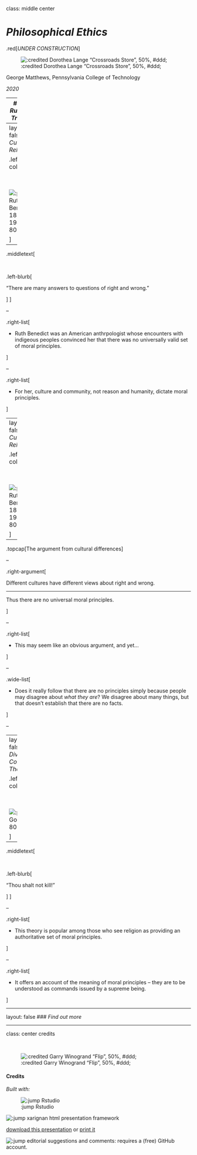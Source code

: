 class: middle center

# *Philosophical Ethics*

.red[*UNDER CONSTRUCTION*]

![:credited Dorothea Lange "Crossroads Store", 50%, #ddd;](img/03/lange_crossroads_store.jpg)

George Matthews, Pennsylvania College of Technology

*2020*

---
## *The Runaway Traincar*


---
layout: false
## *Cultural Relativism*

.left-column[

<br><br>

![:portrait Ruth Benedict, 1887-1948, 80%](img/03/benedict.jpg)

]

--

.middletext[

<br>

.left-blurb[

"There are many answers to questions of right and wrong."

]
]

--

.right-list[

- Ruth Benedict was an American anthrpologist whose encounters with indigeous peoples convinced her that there was no universally valid set of moral principles.

]

--

.right-list[

- For her, culture and community, not reason and humanity, dictate moral principles.

]

---
layout: false
## *Cultural Relativism*

.left-column[

<br><br>

![:portrait Ruth Benedict, 1887-1948, 80%](img/03/benedict.jpg)

]

--

.topcap[The argument from cultural differences]

--

.right-argument[

Different cultures have different views about right and wrong.

***

Thus there are no universal moral principles.

]

--

.right-list[

- This may seem like an obvious argument, and yet...

]

--

.wide-list[

- Does it really follow that there are no principles simply because people may disagree about *what they are*? We disagree about many things, but that doesn't establish that there are no facts.

]


--


---
layout: false
## *Divine Command Theory*

.left-column[

<br><br>

![:portrait God, , 80%](img/03/god.jpg)

]

--

.middletext[

<br>

.left-blurb[

"Thou shalt not kill!"

]
]

--

.right-list[

- This theory is popular among those who see religion as providing an authoritative set of moral principles.

]

--

.right-list[

- It offers an account of the meaning of moral principles -- they are to be understood as commands issued by a supreme being.

]


---

layout: false
### *Find out more*









---
class: center credits

<br>

![:credited Garry Winogrand "Flip", 50%, #ddd;](img/03/winogrand_flip.jpg)

#### Credits

*Built with:*

![:jump Rstudio](https://rstudio.com/products/rstudio/) 

![:jump xarignan](https://github.com/yihui/xaringan) html presentation framework 

<!-- *Photos by:* -->



[download this presentation](./pdf/03-ethics.pdf) or [print it](./pdf/03-ethics-print.pdf)

![:jump editorial suggestions and comments](https://github.com/gwmatthews/philosophy-slideshows/issues): requires a (free) GitHub account.


